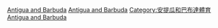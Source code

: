 [[Category:各國體育場地|Antigua and Barbuda]]
[[Category:加勒比海地區各國體育場地|Antigua and Barbuda]]
[[Category:安提瓜和巴布達體育|Category:安提瓜和巴布達體育]]
[[Category:安提瓜和巴布達娛樂場所|Antigua and Barbuda]]